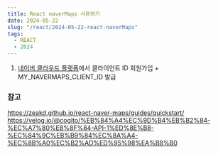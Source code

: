 ```yaml
---
title: React naverMaps 사용하기
date: 2024-05-22
slug: "/react/2024-05-22-react-naverMaps"
tags:
  - REACT
  - 2024
---
```


1. [네이버 클라우드 플랫폼](https://auth.ncloud.com/login)에서 클라이언트 ID
회원가입 + MY_NAVERMAPS_CLIENT_ID 발급




### 참고
https://zeakd.github.io/react-naver-maps/guides/quickstart/
https://velog.io/@cogito/%EB%84%A4%EC%9D%B4%EB%B2%84-%EC%A7%80%EB%8F%84-API-1%ED%8E%B8-%EC%84%9C%EB%B9%84%EC%8A%A4-%EC%8B%A0%EC%B2%AD%ED%95%98%EA%B8%B0